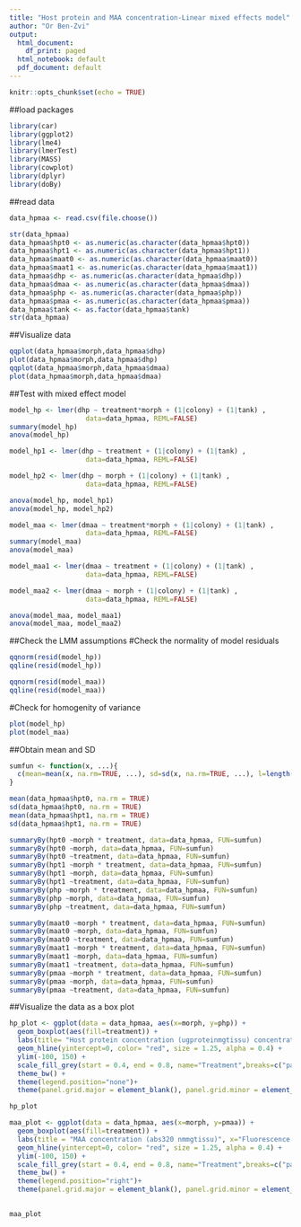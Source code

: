 ---
title: "Host protein and MAA concentration-Linear mixed effects model"
author: "Or Ben-Zvi"
output:  
  html_document:
    df_print: paged
  html_notebook: default
  pdf_document: default
---
```{r setup, include=FALSE}
knitr::opts_chunk$set(echo = TRUE)
```
##load packages
```{r message=FALSE, warning=FALSE}
library(car) 
library(ggplot2) 
library(lme4)
library(lmerTest)
library(MASS) 
library(cowplot)
library(dplyr)
library(doBy)
```
##read data
```{r}
data_hpmaa <- read.csv(file.choose())
```
```{r warning=FALSE}
str(data_hpmaa)
data_hpmaa$hpt0 <- as.numeric(as.character(data_hpmaa$hpt0))
data_hpmaa$hpt1 <- as.numeric(as.character(data_hpmaa$hpt1))
data_hpmaa$maat0 <- as.numeric(as.character(data_hpmaa$maat0))
data_hpmaa$maat1 <- as.numeric(as.character(data_hpmaa$maat1))
data_hpmaa$dhp <- as.numeric(as.character(data_hpmaa$dhp))
data_hpmaa$dmaa <- as.numeric(as.character(data_hpmaa$dmaa))
data_hpmaa$php <- as.numeric(as.character(data_hpmaa$php))
data_hpmaa$pmaa <- as.numeric(as.character(data_hpmaa$pmaa))
data_hpmaa$tank <- as.factor(data_hpmaa$tank)
str(data_hpmaa)
```
##Visualize data
```{r}
qqplot(data_hpmaa$morph,data_hpmaa$dhp)
plot(data_hpmaa$morph,data_hpmaa$dhp)
qqplot(data_hpmaa$morph,data_hpmaa$dmaa)
plot(data_hpmaa$morph,data_hpmaa$dmaa)
```

##Test with mixed effect model
```{r}
model_hp <- lmer(dhp ~ treatment*morph + (1|colony) + (1|tank) ,
                   data=data_hpmaa, REML=FALSE)
summary(model_hp)
anova(model_hp)

model_hp1 <- lmer(dhp ~ treatment + (1|colony) + (1|tank) ,
                   data=data_hpmaa, REML=FALSE) 

model_hp2 <- lmer(dhp ~ morph + (1|colony) + (1|tank) ,
                   data=data_hpmaa, REML=FALSE)

anova(model_hp, model_hp1)
anova(model_hp, model_hp2)

model_maa <- lmer(dmaa ~ treatment*morph + (1|colony) + (1|tank) ,
                   data=data_hpmaa, REML=FALSE)
summary(model_maa)
anova(model_maa)

model_maa1 <- lmer(dmaa ~ treatment + (1|colony) + (1|tank) ,
                   data=data_hpmaa, REML=FALSE)

model_maa2 <- lmer(dmaa ~ morph + (1|colony) + (1|tank) ,
                   data=data_hpmaa, REML=FALSE)

anova(model_maa, model_maa1)
anova(model_maa, model_maa2)

```
##Check the LMM assumptions
#Check the normality of model residuals
```{r}
qqnorm(resid(model_hp))
qqline(resid(model_hp))

qqnorm(resid(model_maa))
qqline(resid(model_maa))
```
#Check for homogenity of variance
```{r}
plot(model_hp)
plot(model_maa)
```
##Obtain mean and SD
```{r}
sumfun <- function(x, ...){
  c(mean=mean(x, na.rm=TRUE, ...), sd=sd(x, na.rm=TRUE, ...), l=length(x))
}

mean(data_hpmaa$hpt0, na.rm = TRUE)
sd(data_hpmaa$hpt0, na.rm = TRUE)
mean(data_hpmaa$hpt1, na.rm = TRUE)
sd(data_hpmaa$hpt1, na.rm = TRUE)

summaryBy(hpt0 ~morph * treatment, data=data_hpmaa, FUN=sumfun)
summaryBy(hpt0 ~morph, data=data_hpmaa, FUN=sumfun)
summaryBy(hpt0 ~treatment, data=data_hpmaa, FUN=sumfun)
summaryBy(hpt1 ~morph * treatment, data=data_hpmaa, FUN=sumfun)
summaryBy(hpt1 ~morph, data=data_hpmaa, FUN=sumfun)
summaryBy(hpt1 ~treatment, data=data_hpmaa, FUN=sumfun)
summaryBy(php ~morph * treatment, data=data_hpmaa, FUN=sumfun)
summaryBy(php ~morph, data=data_hpmaa, FUN=sumfun)
summaryBy(php ~treatment, data=data_hpmaa, FUN=sumfun)

summaryBy(maat0 ~morph * treatment, data=data_hpmaa, FUN=sumfun)
summaryBy(maat0 ~morph, data=data_hpmaa, FUN=sumfun)
summaryBy(maat0 ~treatment, data=data_hpmaa, FUN=sumfun)
summaryBy(maat1 ~morph * treatment, data=data_hpmaa, FUN=sumfun)
summaryBy(maat1 ~morph, data=data_hpmaa, FUN=sumfun)
summaryBy(maat1 ~treatment, data=data_hpmaa, FUN=sumfun)
summaryBy(pmaa ~morph * treatment, data=data_hpmaa, FUN=sumfun)
summaryBy(pmaa ~morph, data=data_hpmaa, FUN=sumfun)
summaryBy(pmaa ~treatment, data=data_hpmaa, FUN=sumfun)
```
##Visualize the data as a box plot
```{r message=FALSE, warning=FALSE}
hp_plot <- ggplot(data = data_hpmaa, aes(x=morph, y=php)) + 
  geom_boxplot(aes(fill=treatment)) +
  labs(title= "Host protein concentration (ugproteinmgtissu) concentration", x="Fluorescence morph", y="Relative change (%)") + 
  geom_hline(yintercept=0, color= "red", size = 1.25, alpha = 0.4) +
  ylim(-100, 150) +
  scale_fill_grey(start = 0.4, end = 0.8, name="Treatment",breaks=c("par", "paruv"), labels=c("PAR","PAR+UV")) + 
  theme_bw() +
  theme(legend.position="none")+
  theme(panel.grid.major = element_blank(), panel.grid.minor = element_blank())

hp_plot

maa_plot <- ggplot(data = data_hpmaa, aes(x=morph, y=pmaa)) + 
  geom_boxplot(aes(fill=treatment)) +
  labs(title = "MAA concentration (abs320 nmmgtissu)", x="Fluorescence morph", y="Relative change (%)") + 
  geom_hline(yintercept=0, color= "red", size = 1.25, alpha = 0.4) +
  ylim(-100, 150) +
  scale_fill_grey(start = 0.4, end = 0.8, name="Treatment",breaks=c("par", "paruv"), labels=c("PAR","PAR+UV")) + 
  theme_bw() +
  theme(legend.position="right")+
  theme(panel.grid.major = element_blank(), panel.grid.minor = element_blank()) 

  
maa_plot

```